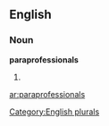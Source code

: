 
==English==

===Noun===
'''paraprofessionals'''

# {{plural of|[[paraprofessional]]}}

[[Category:English plurals]]

[[ar:paraprofessionals]]